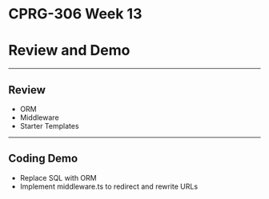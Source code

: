 # CPRG-306 Week 13

# Review and Demo

---

## Review

- ORM
- Middleware
- Starter Templates

---

## Coding Demo

- Replace SQL with ORM
- Implement middleware.ts to redirect and rewrite URLs
